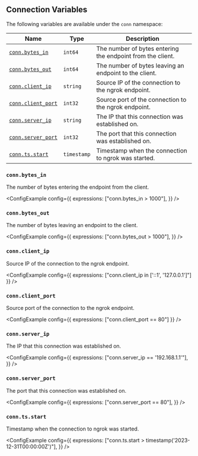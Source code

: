 
## Connection Variables

The following variables are available under the `conn` namespace:

| Name                                   | Type        | Description                                                |
| -------------------------------------- | ----------- | ---------------------------------------------------------- |
| [`conn.bytes_in`](#connbytes_in)       | `int64`     | The number of bytes entering the endpoint from the client. |
| [`conn.bytes_out`](#connbytes_out)     | `int64`     | The number of bytes leaving an endpoint to the client.     |
| [`conn.client_ip`](#connclient_ip)     | `string`    | Source IP of the connection to the ngrok endpoint.         |
| [`conn.client_port`](#connclient_port) | `int32`     | Source port of the connection to the ngrok endpoint.       |
| [`conn.server_ip`](#connserver_ip)     | `string`    | The IP that this connection was established on.            |
| [`conn.server_port`](#connserver_port) | `int32`     | The port that this connection was established on.          |
| [`conn.ts.start`](#conntsstart)        | `timestamp` | Timestamp when the connection to ngrok was started.        |

### `conn.bytes_in`

The number of bytes entering the endpoint from the client.

<ConfigExample
	config={{
		expressions: ["conn.bytes_in > 1000"],
	}}
/>

### `conn.bytes_out`

The number of bytes leaving an endpoint to the client.

<ConfigExample
	config={{
		expressions: ["conn.bytes_out > 1000"],
	}}
/>

### `conn.client_ip`

Source IP of the connection to the ngrok endpoint.

<ConfigExample
	config={{ expressions: ["conn.client_ip in ['::1', '127.0.0.1']"] }}
/>

### `conn.client_port`

Source port of the connection to the ngrok endpoint.

<ConfigExample config={{ expressions: ["conn.client_port == 80"] }} />

### `conn.server_ip`

The IP that this connection was established on.

<ConfigExample
	config={{
		expressions: ["conn.server_ip == '192.168.1.1'"],
	}}
/>

### `conn.server_port`

The port that this connection was established on.

<ConfigExample
	config={{
		expressions: ["conn.server_port == 80"],
	}}
/>

### `conn.ts.start`

Timestamp when the connection to ngrok was started.

<ConfigExample
	config={{
		expressions: ["conn.ts.start > timestamp('2023-12-31T00:00:00Z')"],
	}}
/>
